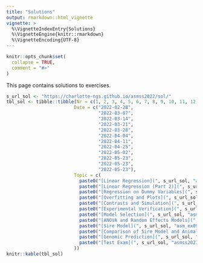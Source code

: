 ```yaml
---
title: "Solutions"
output: rmarkdown::html_vignette
vignette: >
  %\VignetteIndexEntry{Solutions}
  %\VignetteEngine{knitr::rmarkdown}
  %\VignetteEncoding{UTF-8}
---
```


```r
knitr::opts_chunk$set(
  collapse = TRUE,
  comment = "#>"
)
```

This page contains solutions to exercises.

```r
s_url_sol <- "https://charlotte-ngs.github.io/asmss2022/sol/"
tbl_sol <- tibble::tibble(Nr = c(1, 2, 3, 4, 5, 6, 7, 8, 9, 10, 11, 12),
                         Date = c("2022-02-28",
                                  "2022-03-07",
                                  "2022-03-14",
                                  "2022-03-21",
                                  "2022-03-28",
                                  "2022-04-04",
                                  "2022-04-11",
                                  "2022-04-25",
                                  "2022-05-02",
                                  "2022-05-23",
                                  "2022-05-23",
                                  "2022-05-23"),
                         Topic = c(
                           paste0("[Linear Regression](", s_url_sol, "asm_ex01_sol.pdf)",  collapse = ""),
                           paste0("[Linear Regression (Part 2)](", s_url_sol, "asm_ex02_sol.pdf)",  collapse = ""),
                           paste0("[Regression on Dummy Variables](", s_url_sol, "asm_ex03_sol.pdf)", collapse = ""),
                           paste0("[Overfitting and Plots](", s_url_sol, "asm_ex04_sol.pdf)", collapse = ""),
                           paste0("[Contrasts and Simulation](", s_url_sol, "asm_ex05_sol.pdf)", collapse = ""),
                           paste0("[Experimental Verification](", s_url_sol, "asm_ex06_sol.pdf)", collapse = "") ,
                           paste0("[Model Selection](", s_url_sol, "asm_ex07_sol.pdf)", collapse = ""),
                           paste0("[ANOVA and Random Effects Models](", s_url_sol, "asm_ex08_sol.pdf)", collapse = ""),
                           paste0("[Sire Model](", s_url_sol, "asm_ex09_sol.pdf)", collapse = ""),
                           paste0("[Comparison of Sire Model and Animal Model](", s_url_sol, "asm_ex10_sol.pdf)", collapse = ""),
                           paste0("[Genomic Prediction](", s_url_sol, "asm_ex11_sol.pdf)", collapse = ""),
                           paste0("[Test Exam](", s_url_sol, "asmss2021_exam_sol_test.pdf)", collapse = "")
                         ))
knitr::kable(tbl_sol)
```

